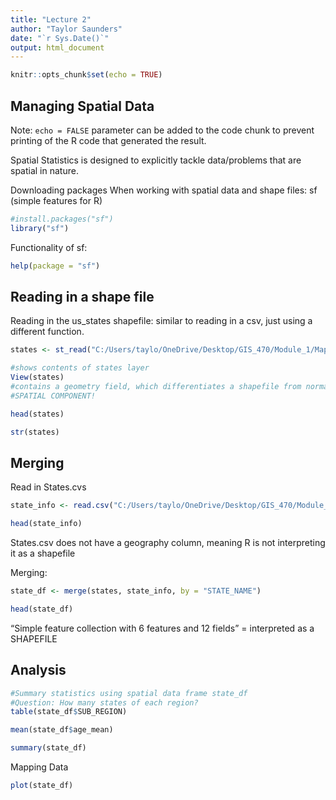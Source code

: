 ---
title: "Lecture 2"
author: "Taylor Saunders"
date: "`r Sys.Date()`"
output: html_document
---

```{r setup, include=FALSE}
knitr::opts_chunk$set(echo = TRUE)
```

## Managing Spatial Data

Note: `echo = FALSE` parameter can be added to the code chunk to prevent printing of the R code that generated the result.

Spatial Statistics is designed to explicitly tackle data/problems that are spatial in nature.

Downloading packages
When working with spatial data and shape files: sf (simple features for R)

```{r, warning = FALSE}
#install.packages("sf")
library("sf")
```

Functionality of sf:

```{r}
help(package = "sf")
```

## Reading in a shape file

Reading in the us_states shapefile:
similar to reading in a csv, just using a different function.
```{r}
states <- st_read("C:/Users/taylo/OneDrive/Desktop/GIS_470/Module_1/Mapping_files/Mapping_files/us_states.shp")
```

```{r}
#shows contents of states layer
View(states)
#contains a geometry field, which differentiates a shapefile from normal csv
#SPATIAL COMPONENT!
```

```{r}
head(states)
```
```{r}
str(states)
```

## Merging 

Read in States.cvs
```{r}
state_info <- read.csv("C:/Users/taylo/OneDrive/Desktop/GIS_470/Module_1/Mapping_files/Mapping_files/States.csv")
```

```{r}
head(state_info)
```
States.csv does not have a geography column, meaning R is not interpreting it as a shapefile

Merging:
```{r}
state_df <- merge(states, state_info, by = "STATE_NAME")
```

```{r}
head(state_df)
```
"Simple feature collection with 6 features and 12 fields" = interpreted as a SHAPEFILE

## Analysis

```{r}
#Summary statistics using spatial data frame state_df
#Question: How many states of each region?
table(state_df$SUB_REGION)
```
```{r}
mean(state_df$age_mean)
```
```{r}
summary(state_df)
```
Mapping Data

```{r}
plot(state_df)
```

\
